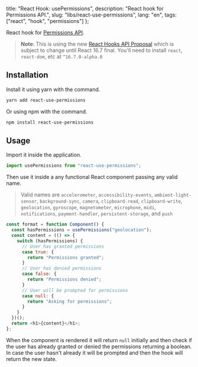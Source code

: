 
  title: "React Hook: usePermissions",
  description: "React hook for Permissions API.",
  slug: "libs/react-use-permissions",
  lang: "en",
  tags: ["react", "hook", "permissions"]
};


React hook for [Permissions API](https://developer.mozilla.org/en-US/docs/Web/API/Permissions).

> **Note**: This is using the new [React Hooks API Proposal](https://reactjs.org/docs/hooks-intro.html) which is subject to change until React 16.7 final.
> You'll need to install `react`, `react-dom`, etc at `^16.7.0-alpha.0`

## Installation

Install it using yarn with the command.

```sh
yarn add react-use-permissions
```

Or using npm with the command.

```sh
npm install react-use-permissions
```

## Usage

Import it inside the application.

```js
import usePermissions from "react-use-permissions";
```

Then use it inside a any functional React component passing any valid name.

> Valid names are `accelerometer`, `accessibility-events`, `ambient-light-sensor`, `background-sync`, `camera`​, `clipboard-read`, `clipboard-write`, `geolocation`, `gyroscope`, `magnetometer`, `microphone`, `midi`, `notifications`, `payment-handler`, `persistent-storage`, and `push`

```js
const format = function Component() {
  const hasPermissions = usePermissions("geolocation");
  const content = (() => {
    switch (hasPermissions) {
      // User has granted permissions
      case true: {
        return "Permissions granted";
      }
      // User has denied permissions
      case false: {
        return "Permissions denied";
      }
      // User will be prompted for permissions
      case null: {
        return "Asking for permissions";
      }
    }
  })();
  return <h1>{content}</h1>;
};
```

When the component is rendered it will return `null` initially and then check if the user has already granted or denied the permissions returning a boolean. In case the user hasn't already it will be prompted and then the hook will return the new state.
